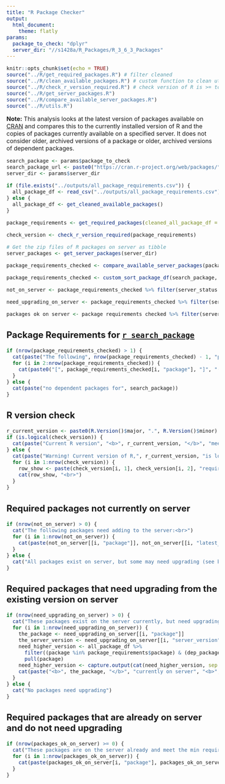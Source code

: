 ```yaml
---
title: "R Package Checker"
output: 
  html_document:
    theme: flatly
params:
  package_to_check: "dplyr"
  server_dir: "//s1428a/R_Packages/R_3_6_3_Packages"
---
```

<style type="text/css">
  body{
  font-size: 12pt;
}
</style>

```r
knitr::opts_chunk$set(echo = TRUE)
source("../R/get_required_packages.R") # filter cleaned
source("../R/clean_available_packages.R") # custom function to clean utils::available.packages() df
source("../R/check_r_version_required.R") # check version of R is >= to min R required for packages
source("../R/get_server_packages.R")
source("../R/compare_available_server_packages.R")
source("../R/utils.R")
```

**Note:** This analysis looks at the latest version of packages available on [CRAN](https://cran.r-project.org/) and compares this to the currently installed version of R and the copies of packages currently available on a specified server.  It does not consider older, archived versions of a package or older, archived versions of dependent packages.

```r
search_package <- params$package_to_check
search_package_url <- paste0("https://cran.r-project.org/web/packages/", search_package, "/index.html")
server_dir <- params$server_dir

if (file.exists("../outputs/all_package_requirements.csv")) {
  all_package_df <- read_csv("../outputs/all_package_requirements.csv")
} else {
  all_package_df <- get_cleaned_available_packages()
}

package_requirements <- get_required_packages(cleaned_all_package_df = all_package_df, package_name = search_package)

check_version <- check_r_version_required(package_requirements)

# Get the zip files of R packages on server as tibble
server_packages <- get_server_packages(server_dir)

package_requirements_checked <- compare_available_server_packages(package_requirements, server_packages)

package_requirements_checked <- custom_sort_package_df(search_package, package_requirements_checked, "package")

not_on_server <- package_requirements_checked %>% filter(server_status == "package not currently on server")

need_upgrading_on_server <- package_requirements_checked %>% filter(server_status == "server version need upgrading")

packages_ok_on_server <- package_requirements_checked %>% filter(server_status == "server version currently OK")
```


## Package Requirements for [`r search_package`](`r search_package_url`)

```r
if (nrow(package_requirements_checked) > 1) {
  cat(paste("The following", nrow(package_requirements_checked) - 1, "package(s) are required:<br>"))
  for (i in 2:nrow(package_requirements_checked)) {
    cat(paste0("[", package_requirements_checked[i, "package"], "]", "(", package_requirements_checked[i, "package_url"], "), "))
  }
} else {
  cat(paste("no dependent packages for", search_package))
}
```

## R version check
```r
r_current_version <- paste0(R.Version()$major, ".", R.Version()$minor)
if (is.logical(check_version)) {
  cat(paste("Current R version", "<b>", r_current_version, "</b>", "meets the minimum R version supported for latest version of", search_package, "and dependent packages."))
} else {
  cat(paste("Warning! Current version of R,", r_current_version, "is lower than R version required for latest version of packages:", "<br>"))
  for (i in 1:nrow(check_version)) {
    row_show <- paste(check_version[i, 1], check_version[i, 2], "requires R", check_version[i, 6], check_version[i, 7])
    cat(row_show, "<br>")
  }
}
```


## Required packages not currently on server
```r
if (nrow(not_on_server) > 0) {
  cat("The following packages need adding to the server:<br>")
  for (i in 1:nrow(not_on_server)) {
    cat(paste(not_on_server[[i, "package"]], not_on_server[[i, "latest_version"]], not_on_server[[i, "package_url"]], "<br>"))
  }
} else {
  cat("All packages exist on server, but some may need upgrading (see below).")
}
```



## Required packages that need upgrading from the existing version on server
```r
if (nrow(need_upgrading_on_server) > 0) {
  cat("These packages exist on the server currently, but need upgrading:<br>")
  for (i in 1:nrow(need_upgrading_on_server)) {
    the_package <- need_upgrading_on_server[[i, "package"]]
    the_server_version <- need_upgrading_on_server[[i, "server_version"]]
    need_higher_version <- all_package_df %>%
      filter((package %in% package_requirements$package) & (dep_package == the_package) & (dep_version > the_server_version)) %>%
      pull(package)
    need_higher_version <- capture.output(cat(need_higher_version, sep = ", "))
    cat(paste("<b>", the_package, "</b>", "currently on server", "<b>", the_server_version, "</b>- requires upgrading", "to latest version", need_upgrading_on_server[[i, "latest_version"]], need_upgrading_on_server[[i, "package_url"]], "<br>(upgrade required by", need_higher_version, ")<br>"))
  }
} else {
  cat("No packages need upgrading")
}
```



## Required packages that are already on server and do not need upgrading
```r
if (nrow(packages_ok_on_server) >= 0) {
  cat("These packages are on the server already and meet the min required version of the package:<br>")
  for (i in 1:nrow(packages_ok_on_server)) {
    cat(paste(packages_ok_on_server[i, "package"], packages_ok_on_server[i, "server_version"], "<br>"))
  }
}
```
